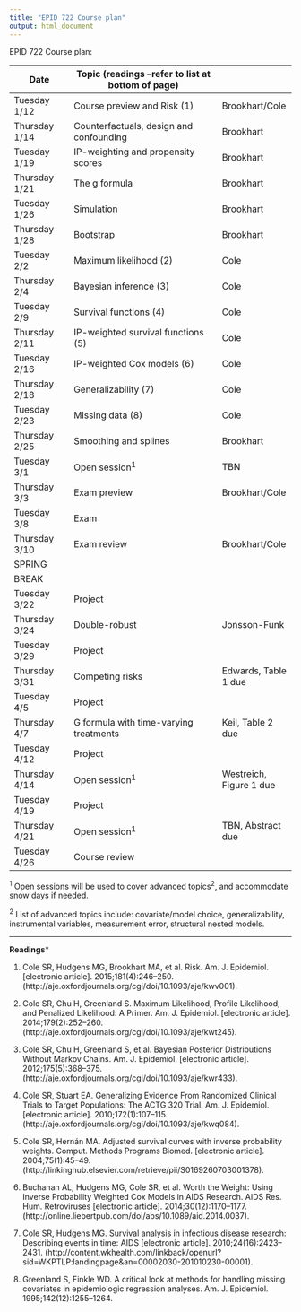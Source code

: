 ```yaml
---
title: "EPID 722 Course plan"
output: html_document
---
```


EPID 722 Course plan:


| Date          | Topic (readings --refer to list at bottom of page)                    |                   |
|---------------|-------------------------------------|-------------------|
| Tuesday 1/12  | Course preview and Risk (1)         | Brookhart/Cole    |
| Thursday 1/14 | Counterfactuals, design and confounding | Brookhart         |
| Tuesday 1/19  | IP-weighting and propensity scores    | Brookhart         |
| Thursday 1/21 | The g formula  | Brookhart         |
| Tuesday  1/26 | Simulation                       | Brookhart         |
| Thursday 1/28 | Bootstrap                           | Brookhart         |
| Tuesday 2/2   | Maximum likelihood (2)       | Cole              |
| Thursday 2/4  | Bayesian inference (3)      | Cole              |
| Tuesday 2/9   | Survival functions (4)         | Cole              |
| Thursday 2/11 | IP-weighted survival functions (5)  | Cole         |
| Tuesday 2/16  | IP-weighted Cox models (6)                       | Cole              |
| Thursday 2/18 | Generalizability (7)             | Cole              |
| Tuesday 2/23  | Missing data (8)        | Cole              |
| Thursday 2/25 | Smoothing and splines | Brookhart              |
| Tuesday 3/1   | Open session<sup>1</sup>                       | TBN               |
| Thursday 3/3  | Exam preview                        | Brookhart/Cole    |
| Tuesday 3/8   | Exam                                |                   |
| Thursday 3/10 | Exam review                         | Brookhart/Cole    |
| SPRING        |                                     |                   |
| BREAK         |                                     |                   |
| Tuesday 3/22  | Project                             |                   |
| Thursday 3/24 | Double-robust                      | Jonsson-Funk               |
| Tuesday 3/29  | Project                             |                   |
| Thursday 3/31 | Competing risks                       | Edwards, Table 1 due  |
| Tuesday 4/5   | Project                             |                   |
| Thursday 4/7  | G formula with time-varying treatments                       | Keil, Table 2 due  |
| Tuesday 4/12  | Project                             |                   |
| Thursday 4/14 | Open session<sup>1</sup>                       | Westreich, Figure 1 due |
| Tuesday 4/19  | Project                             |                   |
| Thursday 4/21 | Open session<sup>1</sup>                       | TBN, Abstract due |
| Tuesday 4/26  | Course review                       |                   |

<sup>1</sup> Open sessions will be used to cover advanced topics<sup>2</sup>, and accommodate snow days if needed.

<sup>2</sup> List of advanced topics include: covariate/model choice, generalizability, instrumental variables, measurement error, structural nested models.

---

**Readings***

1. Cole SR, Hudgens MG, Brookhart MA, et al. Risk. Am. J. Epidemiol. [electronic article]. 2015;181(4):246–250. (http://aje.oxfordjournals.org/cgi/doi/10.1093/aje/kwv001).
    
2. Cole SR, Chu H, Greenland S. Maximum Likelihood, Profile Likelihood, and Penalized Likelihood: A Primer. Am. J. Epidemiol. [electronic article]. 2014;179(2):252–260. (http://aje.oxfordjournals.org/cgi/doi/10.1093/aje/kwt245).
    
3. Cole SR, Chu H, Greenland S, et al. Bayesian Posterior Distributions Without Markov Chains. Am. J. Epidemiol. [electronic article]. 2012;175(5):368–375. (http://aje.oxfordjournals.org/cgi/doi/10.1093/aje/kwr433).
    
4. Cole SR, Stuart EA. Generalizing Evidence From Randomized Clinical Trials to Target Populations: The ACTG 320 Trial. Am. J. Epidemiol. [electronic article]. 2010;172(1):107–115. (http://aje.oxfordjournals.org/cgi/doi/10.1093/aje/kwq084).
    
5. Cole SR, Hernán MA. Adjusted survival curves with inverse probability weights. Comput. Methods Programs Biomed. [electronic article]. 2004;75(1):45–49. (http://linkinghub.elsevier.com/retrieve/pii/S0169260703001378).
    
6. Buchanan AL, Hudgens MG, Cole SR, et al. Worth the Weight: Using Inverse Probability Weighted Cox Models in AIDS Research. AIDS Res. Hum. Retroviruses [electronic article]. 2014;30(12):1170–1177. (http://online.liebertpub.com/doi/abs/10.1089/aid.2014.0037).
    
7. Cole SR, Hudgens MG. Survival analysis in infectious disease research: Describing events in time: AIDS [electronic article]. 2010;24(16):2423–2431. (http://content.wkhealth.com/linkback/openurl?sid=WKPTLP:landingpage&an=00002030-201010230-00001).
    
8. Greenland S, Finkle WD. A critical look at methods for handling missing covariates in epidemiologic regression analyses. Am. J. Epidemiol. 1995;142(12):1255–1264.
